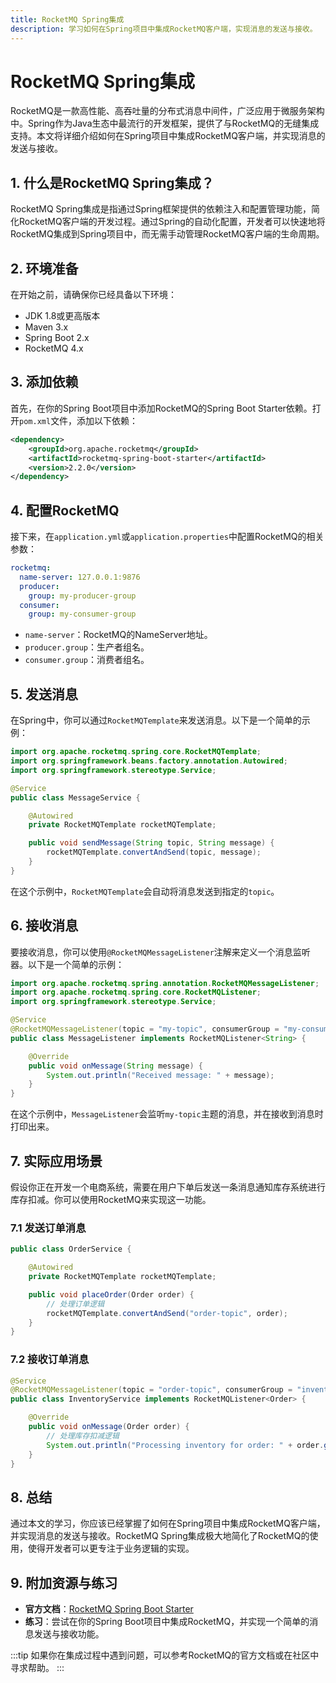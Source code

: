 ```yaml
---
title: RocketMQ Spring集成
description: 学习如何在Spring项目中集成RocketMQ客户端，实现消息的发送与接收。
---
```


# RocketMQ Spring集成

RocketMQ是一款高性能、高吞吐量的分布式消息中间件，广泛应用于微服务架构中。Spring作为Java生态中最流行的开发框架，提供了与RocketMQ的无缝集成支持。本文将详细介绍如何在Spring项目中集成RocketMQ客户端，并实现消息的发送与接收。

## 1. 什么是RocketMQ Spring集成？

RocketMQ Spring集成是指通过Spring框架提供的依赖注入和配置管理功能，简化RocketMQ客户端的开发过程。通过Spring的自动化配置，开发者可以快速地将RocketMQ集成到Spring项目中，而无需手动管理RocketMQ客户端的生命周期。

## 2. 环境准备

在开始之前，请确保你已经具备以下环境：

- JDK 1.8或更高版本
- Maven 3.x
- Spring Boot 2.x
- RocketMQ 4.x

## 3. 添加依赖

首先，在你的Spring Boot项目中添加RocketMQ的Spring Boot Starter依赖。打开`pom.xml`文件，添加以下依赖：

```xml
<dependency>
    <groupId>org.apache.rocketmq</groupId>
    <artifactId>rocketmq-spring-boot-starter</artifactId>
    <version>2.2.0</version>
</dependency>
```

## 4. 配置RocketMQ

接下来，在`application.yml`或`application.properties`中配置RocketMQ的相关参数：

```yaml
rocketmq:
  name-server: 127.0.0.1:9876
  producer:
    group: my-producer-group
  consumer:
    group: my-consumer-group
```

- `name-server`：RocketMQ的NameServer地址。
- `producer.group`：生产者组名。
- `consumer.group`：消费者组名。

## 5. 发送消息

在Spring中，你可以通过`RocketMQTemplate`来发送消息。以下是一个简单的示例：

```java
import org.apache.rocketmq.spring.core.RocketMQTemplate;
import org.springframework.beans.factory.annotation.Autowired;
import org.springframework.stereotype.Service;

@Service
public class MessageService {

    @Autowired
    private RocketMQTemplate rocketMQTemplate;

    public void sendMessage(String topic, String message) {
        rocketMQTemplate.convertAndSend(topic, message);
    }
}
```

在这个示例中，`RocketMQTemplate`会自动将消息发送到指定的`topic`。

## 6. 接收消息

要接收消息，你可以使用`@RocketMQMessageListener`注解来定义一个消息监听器。以下是一个简单的示例：

```java
import org.apache.rocketmq.spring.annotation.RocketMQMessageListener;
import org.apache.rocketmq.spring.core.RocketMQListener;
import org.springframework.stereotype.Service;

@Service
@RocketMQMessageListener(topic = "my-topic", consumerGroup = "my-consumer-group")
public class MessageListener implements RocketMQListener<String> {

    @Override
    public void onMessage(String message) {
        System.out.println("Received message: " + message);
    }
}
```

在这个示例中，`MessageListener`会监听`my-topic`主题的消息，并在接收到消息时打印出来。

## 7. 实际应用场景

假设你正在开发一个电商系统，需要在用户下单后发送一条消息通知库存系统进行库存扣减。你可以使用RocketMQ来实现这一功能。

### 7.1 发送订单消息

```java
public class OrderService {

    @Autowired
    private RocketMQTemplate rocketMQTemplate;

    public void placeOrder(Order order) {
        // 处理订单逻辑
        rocketMQTemplate.convertAndSend("order-topic", order);
    }
}
```

### 7.2 接收订单消息

```java
@Service
@RocketMQMessageListener(topic = "order-topic", consumerGroup = "inventory-consumer-group")
public class InventoryService implements RocketMQListener<Order> {

    @Override
    public void onMessage(Order order) {
        // 处理库存扣减逻辑
        System.out.println("Processing inventory for order: " + order.getId());
    }
}
```

## 8. 总结

通过本文的学习，你应该已经掌握了如何在Spring项目中集成RocketMQ客户端，并实现消息的发送与接收。RocketMQ Spring集成极大地简化了RocketMQ的使用，使得开发者可以更专注于业务逻辑的实现。

## 9. 附加资源与练习

- **官方文档**：[RocketMQ Spring Boot Starter](https://github.com/apache/rocketmq-spring)
- **练习**：尝试在你的Spring Boot项目中集成RocketMQ，并实现一个简单的消息发送与接收功能。

:::tip
如果你在集成过程中遇到问题，可以参考RocketMQ的官方文档或在社区中寻求帮助。
:::